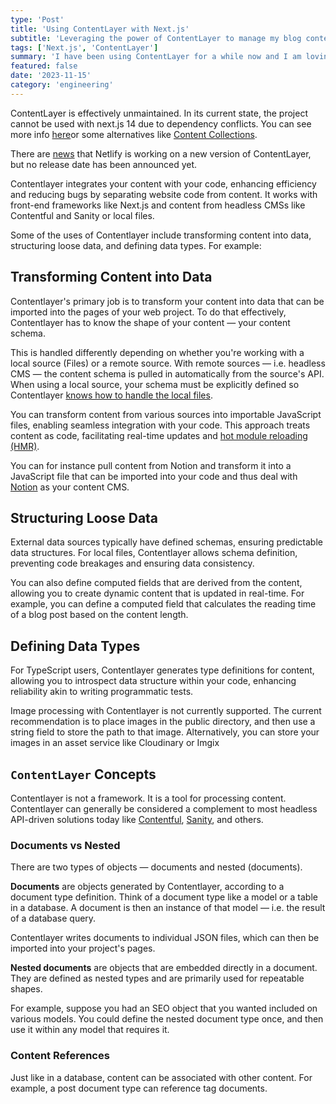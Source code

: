 ```yaml
---
type: 'Post'
title: 'Using ContentLayer with Next.js'
subtitle: 'Leveraging the power of ContentLayer to manage my blog content'
tags: ['Next.js', 'ContentLayer']
summary: 'I have been using ContentLayer for a while now and I am loving it. It is a powerful tool that allows me to manage my blog content with ease. Here is how I am using it with Next.js'
featured: false
date: '2023-11-15'
category: 'engineering'
---
```


<Callout type="error">

ContentLayer is effectively unmaintained. In its current state, the project cannot be used with next.js 14 due to dependency conflicts. You can see more info [here](https://github.com/contentlayerdev/contentlayer/issues/429#issuecomment-1974928678)or some alternatives like [Content Collections](https://www.content-collections.dev/).

There are [news](https://github.com/contentlayerdev/contentlayer/issues/651#issuecomment-2030335434) that Netlify is working on a new version of ContentLayer, but no release date has been announced yet.

</Callout>

Contentlayer integrates your content with your code, enhancing efficiency and reducing bugs by separating website code from content. It works with front-end frameworks like <Tooltip text="Contentlayer is now optimized for use with React server components (RSC) within the app directory, which was introduced in Next 13">Next.js</Tooltip> and content from headless CMSs like Contentful and Sanity or local files.

Some of the uses of Contentlayer include transforming content into data, structuring loose data, and defining data types. For example:

## Transforming Content into Data

Contentlayer's primary job is to transform your content into data that can be imported into the pages of your web project. To do that effectively, Contentlayer has to know the shape of your content — your content schema.

This is handled differently depending on whether you're working with a local source (Files) or a remote source. With remote sources — i.e. headless CMS — the content schema is pulled in automatically from the source's API. When using a local source, your schema must be explicitly defined so Contentlayer [knows how to handle the local files](https://contentlayer.dev/docs/sources/files).

You can transform content from various sources into importable JavaScript files, enabling seamless integration with your code. This approach treats content as code, facilitating real-time updates and <Tooltip text="Content live reload should work out-of-the-box with Next.js when using the next-contentlayer plugin and importing your content directly in your page app/components.">[hot module reloading (HMR)](https://nextjs.org/docs/architecture/fast-refresh)</Tooltip>.

You can for instance pull content from Notion and transform it into a JavaScript file that can be imported into your code and thus deal with [Notion](https://contentlayer.dev/docs/sources/notion-b2ce5957) as your content CMS.

## Structuring Loose Data
External data sources typically have defined schemas, ensuring predictable data structures. For local files, Contentlayer allows schema definition, preventing code breakages and ensuring data consistency.

You can also define computed fields that are derived from the content, allowing you to create dynamic content that is updated in real-time. For example, you can define a computed field that calculates the reading time of a blog post based on the content length.

## Defining Data Types

For TypeScript users, Contentlayer generates type definitions for content, allowing you to introspect data structure within your code, enhancing reliability akin to writing programmatic tests.

<Callout type="warning">Image processing with Contentlayer is not currently supported. The current recommendation is to place images in the public directory, and then use a string field to store the path to that image. Alternatively, you can store your images in an asset service like Cloudinary or Imgix </Callout>

## `ContentLayer` Concepts

Contentlayer is not a framework. It is a tool for processing content. Contentlayer can generally be considered a complement to most headless API-driven solutions today like [Contentful](https://www.contentful.com/), [Sanity](https://www.sanity.io/), and others.

### Documents vs Nested

There are two types of objects — documents and nested (documents).

**Documents** are objects generated by Contentlayer, according to a document type definition. Think of a document type like a model or a table in a database. A document is then an instance of that model — i.e. the result of a database query.

Contentlayer writes documents to individual JSON files, which can then be imported into your project's pages.

**Nested documents** are objects that are embedded directly in a document. They are defined as nested types and are primarily used for repeatable shapes.

For example, suppose you had an SEO object that you wanted included on various models. You could define the nested document type once, and then use it within any model that requires it.

### Content References

Just like in a database, content can be associated with other content. For example, a post document type can reference tag documents.